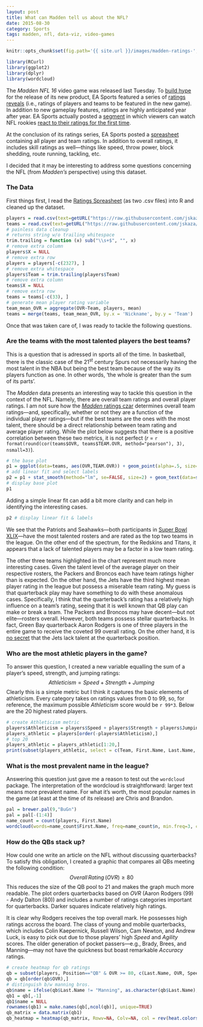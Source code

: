 ```yaml
---
layout: post
title: What can Madden tell us about the NFL?
date: 2015-08-30
category: Sports
tags: madden, nfl, data-viz, video-games
---
```


```r
knitr::opts_chunk$set(fig.path='{{ site.url }}/images/madden-ratings-', message = FALSE, warning=FALSE)
```

```r
library(RCurl)
library(ggplot2)
library(dplyr)
library(wordcloud)
```

The *Madden NFL 16* video game was released last Tuesday. To [build hype](https://www.easports.com/madden-nfl/player-ratings) for the release of its new product, EA Sports featured a series of [ratings reveals](https://www.easports.com/madden-nfl/player-ratings) (i.e., ratings of players and teams to be featured in the new game). In addition to new gameplay features, ratings are highly anticipated year after year. EA Sports actually posted a [segment](https://www.youtube.com/watch?v=DAlCsvugCvE) in which  viewers can watch NFL rookies [react to their ratings for the first time](https://www.youtube.com/watch?v=DAlCsvugCvE). 

At the conclusion of its ratings series, EA Sports posted a [spreasheet](https://www.easports.com/madden-nfl/news/2015/player-ratings) containing all player and team ratings. In addition to overall ratings, it includes skill ratings as well&mdash;things like speed, throw power, block shedding, route running, tackling, etc.

I decided that it may be interesting to address some questions concerning the NFL (from *Madden's* perspective) using this dataset.

### The Data

First things first, I read the [Ratings Spreasheet](https://www.easports.com/madden-nfl/news/2015/player-ratings) (as two .csv files) into R and cleaned up the dataset.

```r
players = read.csv(text=getURL("https://raw.githubusercontent.com/jskaza/data/master/madden-ratings/Base%20Set%20Players-Table%201.csv"))
teams = read.csv(text=getURL("https://raw.githubusercontent.com/jskaza/data/master/madden-ratings/Teams-Table%201.csv"))
# painless data cleanup
# returns string w/o trailing whitespace
trim.trailing = function (x) sub("\\s+$", "", x)
# remove extra column
players$X = NULL
# remove extra row
players = players[-c(2327), ]
# remove extra whitespace
players$Team = trim.trailing(players$Team)
# remove extra column
teams$X = NULL
# remove extra row
teams = teams[-c(33), ]
# generate mean player rating variable
team_mean_OVR = aggregate(OVR~Team, players, mean)
teams = merge(teams, team_mean_OVR, by.x = 'Nickname', by.y = 'Team')
```

Once that was taken care of, I was ready to tackle the following questions.

### Are the teams with the most talented players the best teams?

This is a question that is adressed in sports all of the time. In basketball, there is the classic case of the 21<sup>st</sup> century Spurs not necessarily having the most talent in the NBA but being the best team because of the way its players function as one. In other words, 'the whole is greater than the sum of its parts'.

The *Madden* data presents an interesting way to tackle this question in the context of the NFL. Namely, there are overall team ratings and overall player ratings. I am not sure how the [*Madden* ratings czar](http://fivethirtyeight.com/features/madden/#) determines overall team ratings&mdash;and, specifically, whether or not they are a function of the individual player ratings&mdash;but if the best teams are the ones with the most talent, there should be a direct relationship between team rating and average player rating. While the plot below suggests that there is a positive correlation between these two metrics, it is not perfect ($r$ = `r format(round(cor(teams$OVR, teams$TEAM.OVR, method="pearson"), 3), nsmall=3)`). 

```r
# the base plot
p1 = ggplot(data=teams, aes(OVR,TEAM.OVR)) + geom_point(alpha=.5, size=4) + xlab("Mean Player Rating") + ylab("Team Rating") + theme_bw()
# add linear fit and select labels 
p2 = p1 + stat_smooth(method="lm", se=FALSE, size=2) + geom_text(data=subset(teams, Nickname == "Jets" | Nickname == "Patriots" | Nickname == "Seahawks" | Nickname == "Redskins" | Nickname == "Titans" | Nickname == "Packers" | Nickname == "Broncos"), aes(OVR,TEAM.OVR,label=Nickname), hjust=.5, vjust=1, angle=35) + xlim(min(teams$OVR)-.25, max(teams$OVR)+.25) + ylim(min(teams$TEAM.OVR)-2, max(teams$TEAM.OVR)+2)
# display base plot
p1 
```

Adding a simple linear fit can add a bit more clarity and can help in identifying the interesting cases.

```r
p2 # display linear fit & labels
```

We see that the Patriots and Seahawks&mdash;both participants in [Super Bowl XLIX](https://en.wikipedia.org/wiki/Super_Bowl_XLIX)&mdash;have the most talented rosters and are rated as the top two teams in the league. On the other end of the spectrum, for the Redskins and Titans, it appears that a lack of talented players may be a factor in a low team rating. 

The other three teams highlighted in the chart represent much more interesting cases. Given the talent level of the average player on their respective rosters, the Packers and Broncos each have team ratings higher than is expected. On the other hand, the Jets have the third highest mean player rating in the league but possess a miserable team rating. My guess is that quarterback play may have something to do with these anomalous cases. Specifically, I think that the quarterback's rating has a relatively high influence on a team's rating, seeing that it is well known that QB play can make or break a team. The Packers and Broncos may have decent&mdash;but not elite&mdash;rosters overall. However, both teams possess stellar quarterbacks. In fact, Green Bay quarterback Aaron Rodgers is one of three players in the entire game to receive the coveted 99 overall rating. On the other hand, it is [no secret](http://espn.go.com/new-york/nfl/story/_/id/13528542/new-york-jets-sign-josh-johnson-quarterback-insurance) that the Jets lack talent at the quarterback position. 

### Who are the most athletic players in the game?

To answer this question, I created a new variable equalling the sum of a player's speed, strength, and jumping ratings:
$$Athleticism = Speed + Strength + Jumping$$
Clearly this is a simple metric but I think it captures the basic elements of athleticism. 
Every category takes on ratings values from 0 to 99, so, for reference, the maximum possible $Athleticism$ score would be `r 99*3`. Below are the 20 highest rated players. 


```r
# create Athleticism metric
players$Athleticism = players$Speed + players$Strength + players$Jumping
players_athletic = players[order(-players$Athleticism),]
# top 20
players_athletic = players_athletic[1:20,]
print(subset(players_athletic, select = c(Team, First.Name, Last.Name, Position, Athleticism)), row.names = FALSE)
```


### What is the most prevalent name in the league?

Answering this question just gave me a reason to test out the ``wordcloud`` package. The interpretation of the wordcloud is straightforward: larger text means more prevalent name. For what it's worth, the most popular names in the game (at least at the time of its release) are Chris and Brandon.


```r
pal = brewer.pal(9,"BuGn")
pal = pal[-(1:4)]
name_count = count(players, First.Name)
wordcloud(words=name_count$First.Name, freq=name_count$n, min.freq=3, colors=pal)
```

### How do the QBs stack up?

How could one write an article on the NFL without discussing quarterbacks? To satisfy this obligation, I created a graphic that compares all QBs meeting the following condition:
$$Overall \, Rating \, (OVR) \ge 80$$
This reduces the size of the QB pool to 21 and makes the graph much more readable. The plot orders quarterbacks based on $OVR$ (Aaron Rodgers (99) - Andy Dalton (80)) and includes a number of ratings categories important for quarterbacks. Darker squares indicate relatively high ratings.

It is clear why Rodgers receives the top overall mark. He possesses high ratings accross the board. The class of young and mobile quarterbacks, which includes Colin Kaepernick, Russell Wilson, Cam Newton, and Andrew Luck, is easy to pick out due to those players' high $Speed$ and $Agility$ scores. The older generation of pocket passers&mdash;e.g., Brady, Brees, and Manning&mdash;may not have the quickness but boast remarkable $Accuracy$ ratings.

```r
# create heatmap for qb ratings
qb = subset(players, Position=="QB" & OVR >= 80, c(Last.Name, OVR, Speed, Acceleration, Strength, Agility, Awareness, Throw.Power, Throw.Accuracy.Short, Throw.Accuracy.Mid, Throw.Accuracy.Deep, Jumping, Stamina, Toughness, Trucking, Elusiveness))
qb = qb[order(qb$OVR),]
# distinguish b/w manning bros.
qb$name = ifelse(qb$Last.Name != "Manning", as.character(qb$Last.Name), ifelse(qb$OVR == 92, "P.Manning", "E.Manning"))
qb1 = qb[,-1]
qb1$name = NULL
rownames(qb1) = make.names(qb[,ncol(qb)], unique=TRUE)
qb_matrix = data.matrix(qb1)
qb_heatmap = heatmap(qb_matrix, Rowv=NA, Colv=NA, col = rev(heat.colors(256)), scale="column", margins=c(10,10))
```



